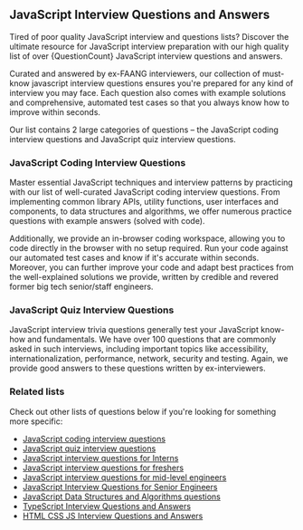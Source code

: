 
## JavaScript Interview Questions and Answers

Tired of poor quality JavaScript interview and questions lists? Discover the ultimate resource for JavaScript interview preparation with our high quality list of over {QuestionCount} JavaScript interview questions and answers.

Curated and answered by ex-FAANG interviewers, our collection of must-know javascript interview questions ensures you're prepared for any kind of interview you may face. Each question also comes with example solutions and comprehensive, automated test cases so that you always know how to improve within seconds.

Our list contains 2 large categories of questions – the JavaScript coding interview questions and JavaScript quiz interview questions.

### JavaScript Coding Interview Questions

Master essential JavaScript techniques and interview patterns by practicing with our list of well-curated JavaScript coding interview questions. From implementing common library APIs, utility functions, user interfaces and components, to data structures and algorithms, we offer numerous practice questions with example answers (solved with code).

Additionally, we provide an in-browser coding workspace, allowing you to code directly in the browser with no setup required. Run your code against our automated test cases and know if it's accurate within seconds. Moreover, you can further improve your code and adapt best practices from the well-explained solutions we provide, written by credible and revered former big tech senior/staff engineers.

### JavaScript Quiz Interview Questions

JavaScript interview trivia questions generally test your JavaScript know-how and fundamentals. We have over 100 questions that are commonly asked in such interviews, including important topics like accessibility, internationalization, performance, network, security and testing. Again, we provide good answers to these questions written by ex-interviewers.

### Related lists

Check out other lists of questions below if you're looking for something more specific:

- [JavaScript coding interview questions](/questions/javascript-coding-interview-questions)
- [JavaScript quiz interview questions](/questions/javascript-quiz-interview-questions)
- [JavaScript interview questions for Interns](/questions/javascript-interview-questions-interns)
- [JavaScript interview questions for freshers](/questions/javascript-interview-questions-freshers)
- [JavaScript interview questions for mid-level engineers](/questions/javascript-interview-questions-mid-level)
- [JavaScript Interview Questions for Senior Engineers](/questions/javascript-interview-questions-seniors)
- [JavaScript Data Structures and Algorithms questions](/questions/javascript-data-structures-algorithms)
- [TypeScript Interview Questions and Answers](/questions/typescript-interview-questions)
- [HTML CSS JS Interview Questions and Answers](/questions/html-css-javascript-interview-questions)
